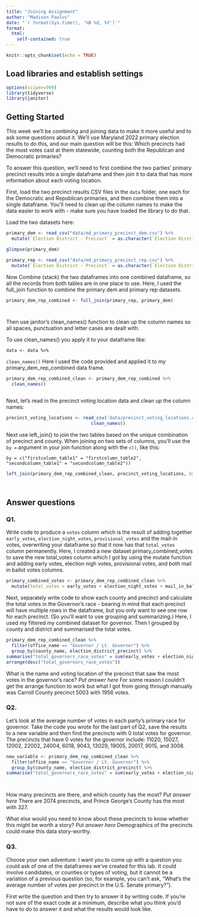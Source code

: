 ```yaml
---
title: "Joining Assignment"
author: "Madison Paulus"
date: "`r format(Sys.time(), '%B %d, %Y')`"
format:
  html:
    self-contained: true
---
```


```r
knitr::opts_chunk$set(echo = TRUE)
```

## Load libraries and establish settings

```r
options(scipen=999)
library(tidyverse)
library(janitor)
```

## Getting Started

This week we'll be combining and joining data to make it more useful and to ask some questions about it. We'll use Maryland 2022 primary election results to do this, and our main question will be this: Which precincts had the most votes cast at them statewide, counting both the Republican and Democratic primaries?

To answer this question, we'll need to first combine the two parties' primary precinct results into a single dataframe and then join it to data that has more information about each voting location.

First, load the two precinct results CSV files in the `data` folder, one each for the Democratic and Republican primaries, and then combine them into a single dataframe. You'll need to clean up the column names to make the data easier to work with - make sure you have loaded the library to do that.

Load the two datasets here:

```r
primary_dem <- read_csv("data/md_primary_precinct_dem.csv") %>% 
  mutate(`Election District - Precinct` = as.character(`Election District - Precinct`))

glimpse(primary_dem)

primary_rep <- read_csv("data/md_primary_precinct_rep.csv") %>% 
  mutate(`Election District - Precinct` = as.character(`Election District - Precinct`))
```

Now Combine (stack) the two dataframes into one combined dataframe, so all the records from both tables are in one place to use.
Here, I used the full_join function to combine the primary dem and primary rep datasets.
```r

primary_dem_rep_combined <- full_join(primary_rep, primary_dem)




```

Then use janitor's clean_names() function to clean up the column names so all spaces, punctuation and letter cases are dealt with.

To use clean_names() you apply it to your dataframe like:

`data <- data %>%`

`clean_names()`
Here I used the code provided and applied it to my primary_dem_rep_combined data frame.

```r

primary_dem_rep_combined_clean <- primary_dem_rep_combined %>%
  clean_names()



```

Next, let's read in the precinct voting location data and clean up the column names:

```r
precinct_voting_locations <- read_csv('data/precinct_voting_locations.csv') %>%
                                clean_names()

```

Next use left_join() to join the two tables based on the unique combination of precinct and county. When joining on two sets of columns, you'll use the `by =` argument in your join function along with the `c()`, like this:

`by = c("firstcolumn_table1" = "firstcolumn_table2", "secondcolumn_table1" = "secondcolumn_table2"))`

```r

left_join(primary_dem_rep_combined_clean, precinct_voting_locations, by = c("county" = "county_code", "election_district_precinct" = "precinct_code"))




```

## Answer questions

### Q1.

Write code to produce a `votes` column which is the result of adding together `early_votes`, `election_night_votes`, `provisional_votes` and the mail-in votes, overwriting your dataframe so that it now has that `total_votes` column permanently.
Here, I created a new dataset primary_combined_votes to save the new total_votes column which I got by using the mutate function and adding early votes, election nigh votes, provisional votes, and both mail in ballot votes columns.

```r

primary_combined_votes <- primary_dem_rep_combined_clean %>%
  mutate(total_votes = early_votes + election_night_votes + mail_in_ballot_1_votes + provisional_votes + mail_in_ballot_2_votes)

```

Next, separately write code to show each county and precinct and calculate the total votes in the Governor's race - bearing in mind that each precinct will have multiple rows in the dataframe, but you only want to see one row for each precinct. (So you'll want to use grouping and summarizing.)
Here, I used my filtered my combined dataset for governor. Then I grouped by county and district and summarised the total votes.

```r

primary_dem_rep_combined_clean %>%
  filter(office_name == "Governor / Lt. Governor") %>%
  group_by(county_name, election_district_precinct) %>%
summarise("total_governors_race_votes" = sum(early_votes + election_night_votes + mail_in_ballot_1_votes + provisional_votes + mail_in_ballot_2_votes))
arrange(desc("total_governors_race_votes"))


```

What is the name and voting location of the precinct that saw the most votes in the governor's race? *Put answer here*
For some reason I couldn't get the arrange function to work but what I got from going through manually was Carroll County precinct 5003 with 1956 votes.

### Q2.

Let's look at the average number of votes in each party's primary race for governor. Take the code you wrote for the last part of Q2, save the results to a new variable and then find the precincts with 0 total votes for governor.
The precincts that have 0 votes for the governor include: 11020, 15027, 12002, 22002, 24004, 6018, 9043, 13029, 19005, 20017, 9015, and 3008. 

```r

new_variable <- primary_dem_rep_combined_clean %>%
  filter(office_name == "Governor / Lt. Governor") %>%
  group_by(county_name, election_district_precinct) %>%
summarise("total_governors_race_votes" = sum(early_votes + election_night_votes + mail_in_ballot_1_votes + provisional_votes + mail_in_ballot_2_votes))




```

How many precincts are there, and which county has the most? *Put answer here*
There are 2074 precincts, and Prince George's County has the most with 327.

What else would you need to know about these precincts to know whether this might be worth a story? *Put answer here*
Demographics of the precincts could make this data story-worthy.

### Q3.

Choose your own adventure: I want you to come up with a question you could ask of one of the dataframes we've created for this lab. It could involve candidates, or counties or types of voting, but it cannot be a variation of a previous question (so, for example, you can't ask, "What's the average number of votes per precinct in the U.S. Senate primary?").

First write the question and then try to answer it by writing code. If you're not sure of the exact code at a minimum, describe what you think you'd have to do to answer it and what the results would look like.

```r





```
